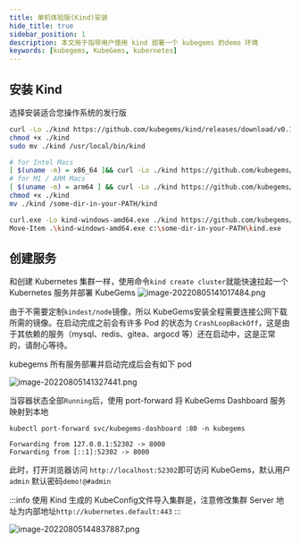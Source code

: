 ```yaml
---
title: 单机体验版(Kind)安装
hide_title: true
sidebar_position: 1
description: 本文用于指导用户使用 kind 部署一个 kubegems 的demo 环境
keywords: [kubegems, KubeGems, kubernetes]
---
```



##  安装 Kind 

选择安装适合您操作系统的发行版

<Tabs>
  <TabItem value="Linux" label="Linux" default>

```bash
curl -Lo ./kind https://github.com/kubegems/kind/releases/download/v0.15.0-alpha-kubegems/kind-linux-amd64
chmod +x ./kind
sudo mv ./kind /usr/local/bin/kind
```
  </TabItem>
  <TabItem value="MacOS" label="MacOS">

```bash
# for Intel Macs
[ $(uname -m) = x86_64 ]&& curl -Lo ./kind https://github.com/kubegems/kind/releases/download/v0.15.0-alpha-kubegems/kind-darwin-amd64
# for M1 / ARM Macs
[ $(uname -m) = arm64 ] && curl -Lo ./kind https://github.com/kubegems/kind/releases/download/v0.15.0-alpha-kubegems/kind-darwin-arm64
chmod +x ./kind
mv ./kind /some-dir-in-your-PATH/kind
```
  </TabItem>
  <TabItem value="Windows" label="Windows">

```bash
curl.exe -Lo kind-windows-amd64.exe ./kind https://github.com/kubegems/kind/releases/download/v0.15.0-alpha-kubegems/kind-windows-amd64
Move-Item .\kind-windows-amd64.exe c:\some-dir-in-your-PATH\kind.exe
```
  </TabItem>
</Tabs> 

## 创建服务

和创建 Kubernetes 集群一样，使用命令`kind create cluster`就能快速拉起一个 Kubernetes 服务并部署 KubeGems
![image-20220805141017484.png](https://img-blog.csdnimg.cn/img_convert/3657c5205677e4e218c3af9ca78d49a8.png)

由于不需要定制`kindest/node`镜像，所以 KubeGems安装全程需要连接公网下载所需的镜像。在启动完成之前会有许多 Pod 的状态为 `CrashLoopBackOff`，这是由于其依赖的服务（mysql、redis、gitea、argocd 等）还在启动中，这是正常的，请耐心等待。

kubegems 所有服务部署并启动完成后会有如下 pod

![image-20220805141327441.png](https://img-blog.csdnimg.cn/img_convert/fb5260ef6c4a10fa34e4b3ee832c9011.png)

当容器状态全部`Running`后，使用 port-forward 将 KubeGems Dashboard 服务映射到本地

```shell
kubectl port-forward svc/kubegems-dashboard :80 -n kubegems                           

Forwarding from 127.0.0.1:52302 -> 8000
Forwarding from [::1]:52302 -> 8000
``` 

此时，打开浏览器访问 `http://localhost:52302`即可访问 KubeGems，默认用户`admin` 默认密码`demo!@#admin`

:::info
 使用 Kind 生成的 KubeConfig文件导入集群是，注意修改集群 Server 地址为内部地址`http://kubernetes.default:443`
:::

![image-20220805144837887.png](https://img-blog.csdnimg.cn/img_convert/750cf1eb84463f564fd6c1cf00b2bac5.png)